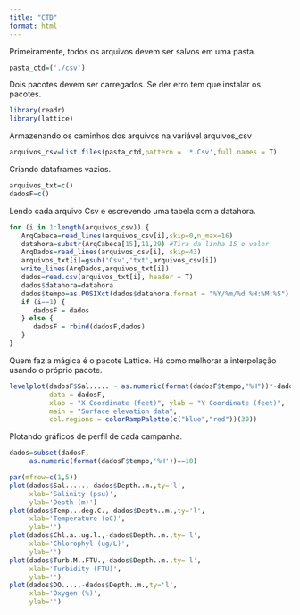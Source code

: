 ```yaml
---
title: "CTD"
format: html
---
```


Primeiramente, todos os arquivos devem ser salvos em uma pasta.
\newline
```r
pasta_ctd=('./csv')
```

Dois pacotes devem ser carregados. Se der erro tem que instalar os pacotes.
\newline
```r
library(readr)
library(lattice)
```

Armazenando os caminhos dos arquivos na variável arquivos_csv
\newline
```r
arquivos_csv=list.files(pasta_ctd,pattern = '*.Csv',full.names = T)
```

Criando dataframes vazios.
\newline
```r
arquivos_txt=c()
dadosF=c()
```

Lendo cada arquivo Csv e escrevendo uma tabela com a datahora.
\newline
```r
for (i in 1:length(arquivos_csv)) {
   ArqCabeca=read_lines(arquivos_csv[i],skip=0,n_max=16)
   datahora=substr(ArqCabeca[15],11,29) #Tira da linha 15 o valor
   ArqDados=read_lines(arquivos_csv[i], skip=43)
   arquivos_txt[i]=gsub('Csv','txt',arquivos_csv[i])
   write_lines(ArqDados,arquivos_txt[i])
   dados=read.csv(arquivos_txt[i], header = T)
   dados$datahora=datahora
   dados$tempo=as.POSIXct(dados$datahora,format = "%Y/%m/%d %H:%M:%S")
   if (i==1) {
      dadosF = dados
   } else {
      dadosF = rbind(dadosF,dados)
   }  
}
```

Quem faz a mágica é o pacote Lattice. Há como melhorar a interpolação usando o próprio pacote.
\newline
```r
levelplot(dadosF$Sal..... ~ as.numeric(format(dadosF$tempo,"%H"))*-dadosF$Depth..m., 
          data = dadosF,
          xlab = "X Coordinate (feet)", ylab = "Y Coordinate (feet)",
          main = "Surface elevation data",
          col.regions = colorRampPalette(c("blue","red"))(30))
```


Plotando gráficos de perfil de cada campanha.
\newline
```r
dados=subset(dadosF,
     as.numeric(format(dadosF$tempo,'%H'))==10)

par(mfrow=c(1,5))
plot(dados$Sal.....,-dados$Depth..m.,ty='l',
     xlab='Salinity (psu)',
     ylab='Depth (m)')
plot(dados$Temp...deg.C.,-dados$Depth..m.,ty='l',
     xlab='Temperature (oC)',
     ylab='')
plot(dados$Chl.a..ug.l.,-dados$Depth..m.,ty='l',
     xlab='Chlorophyl (ug/L)',
     ylab='')
plot(dados$Turb.M..FTU.,-dados$Depth..m.,ty='l',
     xlab='Turbidity (FTU)',
     ylab='')
plot(dados$DO....,-dados$Depth..m.,ty='l',
     xlab='Oxygen (%)',
     ylab='')
```




